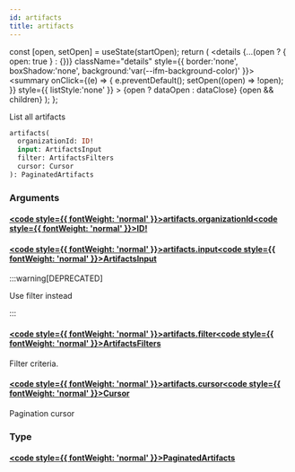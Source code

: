 ```yaml
---
id: artifacts
title: artifacts
---
```









  const [open, setOpen] = useState(startOpen);
  return (
    <details {...(open ? { open: true } : {})} className="details" style={{ border:'none', boxShadow:'none', background:'var(--ifm-background-color)' }}>
      <summary
        onClick={(e) => {
          e.preventDefault();
          setOpen((open) => !open);
        }}
        style={{ listStyle:'none' }}
      >
      {open ? dataOpen : dataClose}
      </summary>
      {open && children}
    </details>
  );
};








List all artifacts


```graphql
artifacts(
  organizationId: ID!
  input: ArtifactsInput
  filter: ArtifactsFilters
  cursor: Cursor
): PaginatedArtifacts
```




### Arguments

#### [<code style={{ fontWeight: 'normal' }}>artifacts.<b>organizationId</b></code>](#)<Bullet />[<code style={{ fontWeight: 'normal' }}><b>ID!</b></code>](/swapi/types/scalars/id.mdx) <Badge class="badge badge--secondary badge--non_null" text="non-null"/> <Badge class="badge badge--secondary " text="scalar"/> 



#### [<code style={{ fontWeight: 'normal' }}>artifacts.<b>input</b></code>](#)<Bullet />[<code style={{ fontWeight: 'normal' }}><b>ArtifactsInput</b></code>](/swapi/types/inputs/artifacts-input.mdx) <Badge class="badge badge--secondary badge--deprecated" text="deprecated"/> <Badge class="badge badge--secondary " text="input"/> 
:::warning[DEPRECATED]

Use filter instead

:::


#### [<code style={{ fontWeight: 'normal' }}>artifacts.<b>filter</b></code>](#)<Bullet />[<code style={{ fontWeight: 'normal' }}><b>ArtifactsFilters</b></code>](/swapi/types/inputs/artifacts-filters.mdx) <Badge class="badge badge--secondary " text="input"/> 
Filter criteria.


#### [<code style={{ fontWeight: 'normal' }}>artifacts.<b>cursor</b></code>](#)<Bullet />[<code style={{ fontWeight: 'normal' }}><b>Cursor</b></code>](/swapi/types/inputs/cursor.mdx) <Badge class="badge badge--secondary " text="input"/> 
Pagination cursor


### Type

#### [<code style={{ fontWeight: 'normal' }}><b>PaginatedArtifacts</b></code>](/swapi/types/objects/paginated-artifacts.mdx) <Badge class="badge badge--secondary " text="object"/>